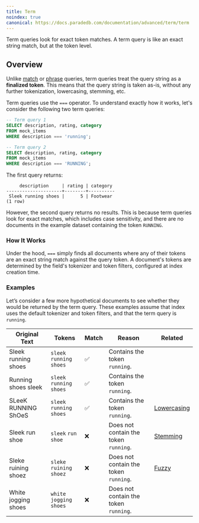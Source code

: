 ```yaml
---
title: Term
noindex: true
canonical: https://docs.paradedb.com/documentation/advanced/term/term
---
```


Term queries look for exact token matches. A term query is like an exact string match, but at the
token level.

## Overview

Unlike [match](/v2/full-text/match) or [phrase](/v2/full-text/phrase) queries, term queries treat the query
string as a **finalized token**. This means that the query string is taken as-is, without any further tokenization, lowercasing,
stemming, etc.

Term queries use the `===` operator. To understand exactly how it works, let's consider the following two term queries:

```sql
-- Term query 1
SELECT description, rating, category
FROM mock_items
WHERE description === 'running';

-- Term query 2
SELECT description, rating, category
FROM mock_items
WHERE description === 'RUNNING';
```

The first query returns:

```csv
     description     | rating | category
---------------------+--------+----------
 Sleek running shoes |      5 | Footwear
(1 row)
```

However, the second query returns no results. This is because term queries look for exact matches, which includes
case sensitivity, and there are no documents in the example dataset containing the token `RUNNING`.

### How It Works

Under the hood, `===` simply finds all documents where any of their tokens are an exact string match against the query token.
A document's tokens are determined by the field's tokenizer and token filters, configured at index creation time.

### Examples

Let’s consider a few more hypothetical documents to see whether they would be returned by the term query.
These examples assume that index uses the default tokenizer and token filters, and that the term query is
`running`.

| Original Text       | Tokens                    | Match | Reason                                | Related                      |
| ------------------- | ------------------------- | ----- | ------------------------------------- | ---------------------------- |
| Sleek running shoes | `sleek` `running` `shoes` | ✅    | Contains the token `running`.         |
| Running shoes sleek | `sleek` `running` `shoes` | ✅    | Contains the token `running`.         |
| SLeeK RUNNING ShOeS | `sleek` `running` `shoes` | ✅    | Contains the token `running`.         | [Lowercasing](/v2/indexing)  |
| Sleek run shoe      | `sleek` `run` `shoe`      | ❌    | Does not contain the token `running`. | [Stemming](/v2/indexing)     |
| Sleke ruining shoez | `sleke` `ruining` `shoez` | ❌    | Does not contain the token `running`. | [Fuzzy](/v2/full-text/fuzzy) |
| White jogging shoes | `white` `jogging` `shoes` | ❌    | Does not contain the token `running`. |
